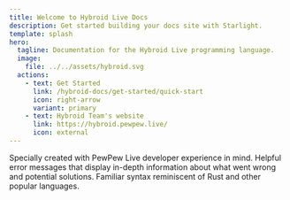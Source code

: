 ```yaml
---
title: Welcome to Hybroid Live Docs
description: Get started building your docs site with Starlight.
template: splash
hero:
  tagline: Documentation for the Hybroid Live programming language.
  image:
    file: ../../assets/hybroid.svg
  actions:
    - text: Get Started
      link: /hybroid-docs/get-started/quick-start
      icon: right-arrow
      variant: primary
    - text: Hybroid Team's website
      link: https://hybroid.pewpew.live/
      icon: external
---
```



<CardGrid stagger>
  <Card title="Handcrafted for PewPew Live" icon="rocket">
    Specially created with PewPew Live developer experience in mind.
  </Card>
  <Card title="State of the art error messages" icon="warning">
    Helpful error messages that display in-depth information about what went wrong and potential
    solutions.
  </Card>
  <Card title="Familiar syntax" icon="add-document">
    Familiar syntax reminiscent of Rust and other popular languages.
  </Card>
</CardGrid>
